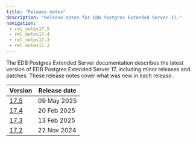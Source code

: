 ```yaml
---
title: "Release notes"
description: "Release notes for EDB Postgres Extended Server 17."
navigation:
 - rel_notes17.5
 - rel_notes17.4
 - rel_notes17.3
 - rel_notes17.2
---
```

The EDB Postgres Extended Server documentation describes the latest version of EDB Postgres Extended Server 17, including minor releases and patches. These release notes cover what was new in each release. 

| Version                   | Release date |
|---------------------------|--------------|
| [17.5](rel_notes17.5)     | 09 May 2025  |
| [17.4](rel_notes17.4)     | 20 Feb 2025  |
| [17.3](rel_notes17.3)     | 13 Feb 2025  |
| [17.2](rel_notes17.2)     | 22 Nov 2024  |




